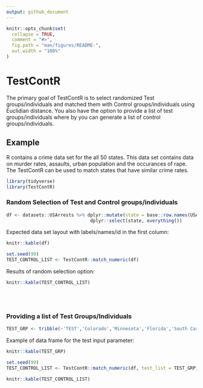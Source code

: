 ```yaml
---
output: github_document
---
```


<!-- README.md is generated from README.Rmd. Please edit that file -->

```r
knitr::opts_chunk$set(
  collapse = TRUE,
  comment = "#>",
  fig.path = "man/figures/README-",
  out.width = "100%"
)
```

# TestContR

The primary goal of TestContR is to select randomized Test groups/individuals and matched them with Control groups/individuals using Euclidian distance. You also have the option to provide a list of test groups/individuals where by you can generate a list of control groups/individuals.


## Example

R contains a crime data set for the all 50 states.  This data set contains data on murder rates, assaults, urban 
population and the occurances of rape.  The TestContR can be used to match states that have similar crime rates.

```r
library(tidyverse)
library(TestContR)
```

### Random Selection of Test and Control groups/individuals
```r
df <- datasets::USArrests %>% dplyr::mutate(state = base::row.names(USArrests)) %>%
                               dplyr::select(state, everything())
```

Expected data set layout with labels/names/id in the first column:
```r
knitr::kable(df)
```

```r
set.seed(99)
TEST_CONTROL_LIST <- TestContR::match_numeric(df)
```

Results of random selection option:
```r
knitr::kable(TEST_CONTROL_LIST)
```
<br></br>

### Providing a list of Test Groups/Individuals
```r
TEST_GRP <- tribble(~'TEST','Colorado','Minnesota','Florida','South Carolina')

```

Example of data frame for the test input parameter:
```r
knitr::kable(TEST_GRP)
```


```r
set.seed(99)
TEST_CONTROL_LIST <- TestContR::match_numeric(df, test_list = TEST_GRP)
```

```r
knitr::kable(TEST_CONTROL_LIST)
```

